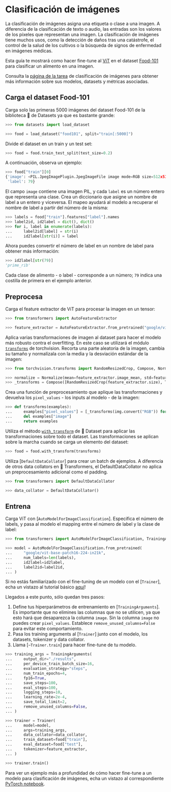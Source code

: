 <!--Copyright 2022 The HuggingFace Team. All rights reserved.

Licensed under the Apache License, Version 2.0 (the "License"); you may not use this file except in compliance with
the License. You may obtain a copy of the License at

http://www.apache.org/licenses/LICENSE-2.0

Unless required by applicable law or agreed to in writing, software distributed under the License is distributed on
an "AS IS" BASIS, WITHOUT WARRANTIES OR CONDITIONS OF ANY KIND, either express or implied. See the License for the
specific language governing permissions and limitations under the License.
-->

# Clasificación de imágenes

<Youtube id="tjAIM7BOYhw"/>

La clasificación de imágenes asigna una etiqueta o clase a una imagen. A diferencia de la clasificación de texto o audio, las entradas son los valores de los píxeles que representan una imagen. La clasificación de imágenes tiene muchos usos, como la detección de daños tras una catástrofe, el control de la salud de los cultivos o la búsqueda de signos de enfermedad en imágenes médicas.

Esta guía te mostrará como hacer fine-tune al [ViT](https://huggingface.co/docs/transformers/v4.16.2/en/model_doc/vit) en el dataset [Food-101](https://huggingface.co/datasets/food101) para clasificar un alimento en una imagen.

<Tip>

Consulta la [página de la tarea](https://huggingface.co/tasks/audio-classification) de clasificación de imágenes para obtener más información sobre sus modelos, datasets y métricas asociadas.

</Tip>

## Carga el dataset Food-101

Carga solo las primeras 5000 imágenes del dataset Food-101 de la biblioteca 🤗 de Datasets ya que es bastante grande:

```py
>>> from datasets import load_dataset

>>> food = load_dataset("food101", split="train[:5000]")
```

Divide el dataset en un train y un test set:

```py
>>> food = food.train_test_split(test_size=0.2)
```

A continuación, observa un ejemplo:

```py
>>> food["train"][0]
{'image': <PIL.JpegImagePlugin.JpegImageFile image mode=RGB size=512x512 at 0x7F52AFC8AC50>,
 'label': 79}
```

El campo `image` contiene una imagen PIL, y cada `label` es un número entero que representa una clase. Crea un diccionario que asigne un nombre de label a un entero y viceversa. El mapeo ayudará al modelo a recuperar el nombre de label a partir del número de la misma:

```py
>>> labels = food["train"].features["label"].names
>>> label2id, id2label = dict(), dict()
>>> for i, label in enumerate(labels):
...     label2id[label] = str(i)
...     id2label[str(i)] = label
```

Ahora puedes convertir el número de label en un nombre de label para obtener más información:

```py
>>> id2label[str(79)]
'prime_rib'
```

Cada clase de alimento - o label - corresponde a un número; `79` indica una costilla de primera en el ejemplo anterior.

## Preprocesa

Carga el feature extractor de ViT para procesar la imagen en un tensor:

```py
>>> from transformers import AutoFeatureExtractor

>>> feature_extractor = AutoFeatureExtractor.from_pretrained("google/vit-base-patch16-224-in21k")
```

Aplica varias transformaciones de imagen al dataset para hacer el modelo más robusto contra el overfitting. En este caso se utilizará el módulo [`transforms`](https://pytorch.org/vision/stable/transforms.html) de torchvision. Recorta una parte aleatoria de la imagen, cambia su tamaño y normalízala con la media y la desviación estándar de la imagen:

```py
>>> from torchvision.transforms import RandomResizedCrop, Compose, Normalize, ToTensor

>>> normalize = Normalize(mean=feature_extractor.image_mean, std=feature_extractor.image_std)
>>> _transforms = Compose([RandomResizedCrop(feature_extractor.size), ToTensor(), normalize])
```

Crea una función de preprocesamiento que aplique las transformaciones y devuelva los `pixel_values` - los inputs al modelo - de la imagen:

```py
>>> def transforms(examples):
...     examples["pixel_values"] = [_transforms(img.convert("RGB")) for img in examples["image"]]
...     del examples["image"]
...     return examples
```

Utiliza el método [`with_transform`](https://huggingface.co/docs/datasets/package_reference/main_classes.html?#datasets.Dataset.with_transform) de 🤗 Dataset para aplicar las transformaciones sobre todo el dataset. Las transformaciones se aplican sobre la marcha cuando se carga un elemento del dataset:

```py
>>> food = food.with_transform(transforms)
```

Utiliza [`DefaultDataCollator`] para crear un batch de ejemplos. A diferencia de otros data collators en 🤗 Transformers, el DefaultDataCollator no aplica un preprocesamiento adicional como el padding.

```py
>>> from transformers import DefaultDataCollator

>>> data_collator = DefaultDataCollator()
```

## Entrena
Carga ViT con [`AutoModelForImageClassification`]. Especifica el número de labels, y pasa al modelo el mapping entre el número de label y la clase de label:

```py
>>> from transformers import AutoModelForImageClassification, TrainingArguments, Trainer

>>> model = AutoModelForImageClassification.from_pretrained(
...     "google/vit-base-patch16-224-in21k",
...     num_labels=len(labels),
...     id2label=id2label,
...     label2id=label2id,
... )
```

<Tip>

Si no estás familiarizado con el fine-tuning de un modelo con el [`Trainer`], echa un vistazo al tutorial básico [aquí](../training#finetune-with-trainer)!

</Tip>

Llegados a este punto, sólo quedan tres pasos:

1. Define tus hiperparámetros de entrenamiento en [`TrainingArguments`]. Es importante que no elimines las columnas que no se utilicen, ya que esto hará que desaparezca la columna `image`. Sin la columna `image` no puedes crear `pixel_values`. Establece `remove_unused_columns=False` para evitar este comportamiento.
2. Pasa los training arguments al [`Trainer`] junto con el modelo, los datasets, tokenizer y data collator.
3. Llama [`~Trainer.train`] para hacer fine-tune de tu modelo.

```py
>>> training_args = TrainingArguments(
...     output_dir="./results",
...     per_device_train_batch_size=16,
...     evaluation_strategy="steps",
...     num_train_epochs=4,
...     fp16=True,
...     save_steps=100,
...     eval_steps=100,
...     logging_steps=10,
...     learning_rate=2e-4,
...     save_total_limit=2,
...     remove_unused_columns=False,
... )

>>> trainer = Trainer(
...     model=model,
...     args=training_args,
...     data_collator=data_collator,
...     train_dataset=food["train"],
...     eval_dataset=food["test"],
...     tokenizer=feature_extractor,
... )

>>> trainer.train()
```

<Tip>

Para ver un ejemplo más a profundidad de cómo hacer fine-tune a un modelo para clasificación de imágenes, echa un vistazo al correspondiente [PyTorch notebook](https://colab.research.google.com/github/huggingface/notebooks/blob/main/examples/image_classification.ipynb).

</Tip>
